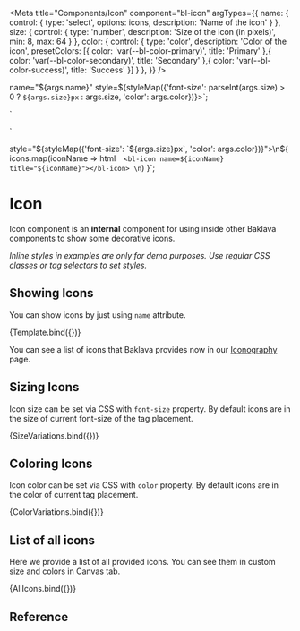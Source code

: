 
<Meta
  title="Components/Icon"
  component="bl-icon"
  argTypes={{
    name: {
      control: {
        type: 'select',
        options: icons,
        description: 'Name of the icon'
      }
    },
    size: {
      control: {
        type: 'number',
        description: 'Size of the icon (in pixels)',
        min: 8,
        max: 64
      }
    },
    color: {
      control: {
        type: 'color',
        description: 'Color of the icon',
        presetColors: [{
          color: 'var(--bl-color-primary)',
          title: 'Primary'
        },{
          color: 'var(--bl-color-secondary)',
          title: 'Secondary'
        },{
          color: 'var(--bl-color-success)',
          title: 'Success'
        }]
      }
    },
  }}
/>

  name="${args.name}"
  style=${styleMap({'font-size': parseInt(args.size) > 0 ? `${args.size}px` : args.size, 'color': args.color})}></bl-icon>`;

<bl-icon name="${args.name}" style="font-size: var(--bl-font-size-m)"></bl-icon>
<bl-icon name="${args.name}" style="font-size: var(--bl-font-size-l)"></bl-icon>
<bl-icon name="${args.name}" style="font-size: var(--bl-font-size-xl)"></bl-icon>
<bl-icon name="${args.name}" style="font-size: var(--bl-font-size-2xl)"></bl-icon>
<bl-icon name="${args.name}" style="font-size: var(--bl-font-size-3xl)"></bl-icon>
`

<bl-icon name="${args.name}" style="color: var(--bl-color-content-primary)"></bl-icon>
<bl-icon name="${args.name}" style="color: var(--bl-color-content-secondary)"></bl-icon>
<bl-icon name="${args.name}" style="color: var(--bl-color-content-tertiary)"></bl-icon>
<bl-icon name="${args.name}" style="color: var(--bl-color-content-passive)"></bl-icon>
`

  style="${styleMap({'font-size': `${args.size}px`, 'color': args.color})}">\n${
    icons.map(iconName => html`  <bl-icon name=${iconName} title="${iconName}"></bl-icon> \n`)
  }</div>`;

# Icon

Icon component is an **internal** component for using inside other Baklava components to show some decorative icons.

*Inline styles in examples are only for demo purposes. Use regular CSS classes or tag selectors to set styles.*

## Showing Icons

You can show icons by just using `name` attribute.

<Canvas>
  <Story name="Single Icon" args={{ name: 'info' }}>
    {Template.bind({})}
  </Story>
</Canvas>

You can see a list of icons that Baklava provides now in our [Iconography](/docs/design-system-iconography--page) page.

## Sizing Icons

Icon size can be set via CSS with `font-size` property. By default icons are in the size of current font-size of the tag placement.

<Canvas>
  <Story name="Icon sizes" parameters={{
      controls: {
        include: ['name']
      }
    }} args={{ name: 'info' }}>
    {SizeVariations.bind({})}
  </Story>
</Canvas>

## Coloring Icons

Icon color can be set via CSS with `color` property. By default icons are in the color of current tag placement.

<Canvas>
  <Story name="Icon colors" parameters={{
      controls: {
        include: ['name']
      }
    }} args={{ name: 'info' }}>
    {ColorVariations.bind({})}
  </Story>
</Canvas>

## List of all icons

Here we provide a list of all provided icons. You can see them in custom size and colors in Canvas tab.

<Canvas>
  <Story name="Icon list" parameters={{
      controls: {
        exclude: ['name']
      }
    }} args={{ size: 32 }}>
    {AllIcons.bind({})}
  </Story>
</Canvas>

## Reference

<ArgsTable of="bl-icon" />
